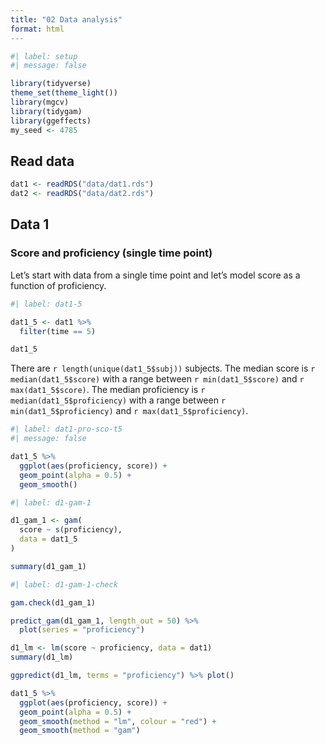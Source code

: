 ```yaml
---
title: "02 Data analysis"
format: html
---
```


```r
#| label: setup
#| message: false

library(tidyverse)
theme_set(theme_light())
library(mgcv)
library(tidygam)
library(ggeffects)
my_seed <- 4785
```

## Read data

```r
dat1 <- readRDS("data/dat1.rds")
dat2 <- readRDS("data/dat2.rds")
```

## Data 1

### Score and proficiency (single time point)

Let's start with data from a single time point and let's model score as a function of proficiency.

```r
#| label: dat1-5

dat1_5 <- dat1 %>%
  filter(time == 5)

dat1_5
```


There are `r length(unique(dat1_5$subj))` subjects. The median score is `r median(dat1_5$score)` with a range between `r min(dat1_5$score)` and `r max(dat1_5$score)`. The median proficiency is `r median(dat1_5$proficiency)` with a range between `r min(dat1_5$proficiency)` and `r max(dat1_5$proficiency)`.



```r
#| label: dat1-pro-sco-t5
#| message: false

dat1_5 %>%
  ggplot(aes(proficiency, score)) +
  geom_point(alpha = 0.5) +
  geom_smooth()
```

```r
#| label: d1-gam-1

d1_gam_1 <- gam(
  score ~ s(proficiency),
  data = dat1_5
)

summary(d1_gam_1)
```

```r
#| label: d1-gam-1-check

gam.check(d1_gam_1)
```

```r
predict_gam(d1_gam_1, length_out = 50) %>%
  plot(series = "proficiency")
```

```r
d1_lm <- lm(score ~ proficiency, data = dat1)
summary(d1_lm)
```

```r
ggpredict(d1_lm, terms = "proficiency") %>% plot()
```

```r
dat1_5 %>%
  ggplot(aes(proficiency, score)) +
  geom_point(alpha = 0.5) +
  geom_smooth(method = "lm", colour = "red") +
  geom_smooth(method = "gam")
```


